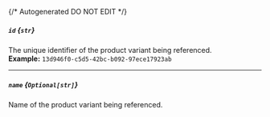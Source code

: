 {/* Autogenerated DO NOT EDIT  */}
##### `id` *{`str`}*
The unique identifier of the product variant being referenced.
<br/>
**Example:** `13d946f0-c5d5-42bc-b092-97ece17923ab`

---
##### `name` *{`Optional[str]`}*
Name of the product variant being referenced.

